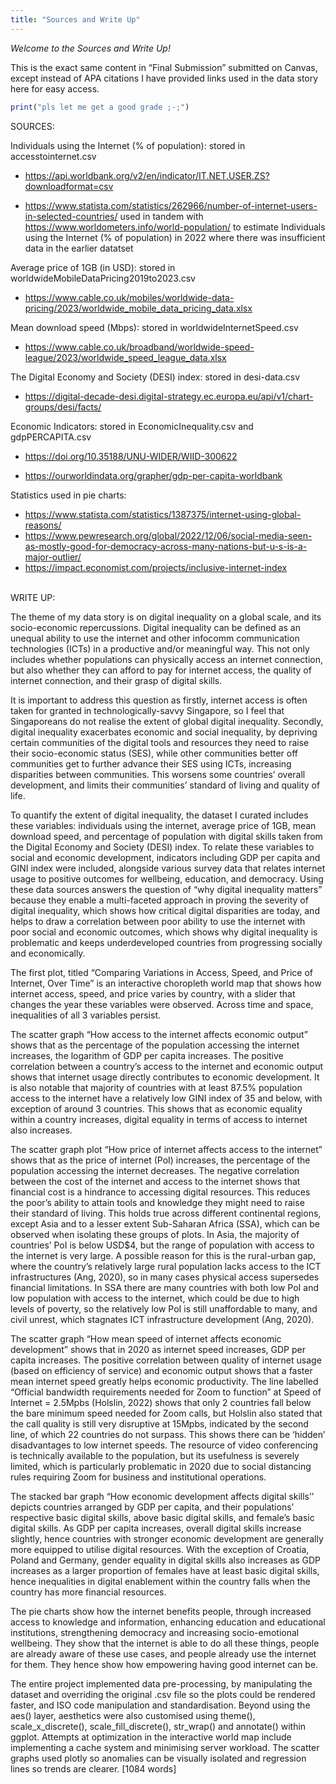 ```yaml
---
title: "Sources and Write Up"
---
```


*Welcome to the Sources and Write Up!*

This is the exact same content in "Final Submission" submitted on Canvas, except instead of APA citations I have provided links used in the data story here for easy access.

```r
print("pls let me get a good grade ;-;")
```

SOURCES:

Individuals using the Internet (% of population): stored in accesstointernet.csv

-   <a href = https://api.worldbank.org/v2/en/indicator/IT.NET.USER.ZS?downloadformat=csv>https://api.worldbank.org/v2/en/indicator/IT.NET.USER.ZS?downloadformat=csv</a>

-   <a href = https://www.statista.com/statistics/262966/number-of-internet-users-in-selected-countries/>https://www.statista.com/statistics/262966/number-of-internet-users-in-selected-countries/</a> used in tandem with <a href = https://www.worldometers.info/world-population/>https://www.worldometers.info/world-population/</a> to estimate Individuals using the Internet (% of population) in 2022 where there was insufficient data in the earlier datatset

Average price of 1GB (in USD): stored in worldwideMobileDataPricing2019to2023.csv

-   <a href = https://www.cable.co.uk/mobiles/worldwide-data-pricing/2023/worldwide_mobile_data_pricing_data.xlsx>https://www.cable.co.uk/mobiles/worldwide-data-pricing/2023/worldwide_mobile_data_pricing_data.xlsx</a>

Mean download speed (Mbps): stored in worldwideInternetSpeed.csv

-   <a href = https://www.cable.co.uk/broadband/worldwide-speed-league/2023/worldwide_speed_league_data.xlsx>https://www.cable.co.uk/broadband/worldwide-speed-league/2023/worldwide_speed_league_data.xlsx</a>

The Digital Economy and Society (DESI) index: stored in desi-data.csv

-   <a href = https://digital-decade-desi.digital-strategy.ec.europa.eu/api/v1/chart-groups/desi/facts/>https://digital-decade-desi.digital-strategy.ec.europa.eu/api/v1/chart-groups/desi/facts/</a>

Economic Indicators: stored in EconomicInequality.csv and gdpPERCAPITA.csv

-   <a href = https://doi.org/10.35188/UNU-WIDER/WIID-300622>https://doi.org/10.35188/UNU-WIDER/WIID-300622</a>

-   <a href = https://ourworldindata.org/grapher/gdp-per-capita-worldbank>https://ourworldindata.org/grapher/gdp-per-capita-worldbank</a>\

Statistics used in pie charts:

-   <a href = https://www.statista.com/statistics/1387375/internet-using-global-reasons/>https://www.statista.com/statistics/1387375/internet-using-global-reasons/</a>
-   <a href = https://www.pewresearch.org/global/2022/12/06/social-media-seen-as-mostly-good-for-democracy-across-many-nations-but-u-s-is-a-major-outlier/ >https://www.pewresearch.org/global/2022/12/06/social-media-seen-as-mostly-good-for-democracy-across-many-nations-but-u-s-is-a-major-outlier/</a>
-   <a href = https://impact.economist.com/projects/inclusive-internet-index>https://impact.economist.com/projects/inclusive-internet-index</a>

<br>WRITE UP:

The theme of my data story is on digital inequality on a global scale, and its socio-economic repercussions. Digital inequality can be defined as an unequal ability to use the internet and other infocomm communication technologies (ICTs) in a productive and/or meaningful way. This not only includes whether populations can physically access an internet connection, but also whether they can afford to pay for internet access, the quality of internet connection, and their grasp of digital skills.

It is important to address this question as firstly, internet access is often taken for granted in technologically-savvy Singapore, so I feel that Singaporeans do not realise the extent of global digital inequality. Secondly, digital inequality exacerbates economic and social inequality, by depriving certain communities of the digital tools and resources they need to raise their socio-economic status (SES), while other communities better off communities get to further advance their SES using ICTs, increasing disparities between communities. This worsens some countries' overall development, and limits their communities' standard of living and quality of life.

To quantify the extent of digital inequality, the dataset I curated includes these variables: individuals using the internet, average price of 1GB, mean download speed, and percentage of population with digital skills taken from the Digital Economy and Society (DESI) index. To relate these variables to social and economic development, indicators including GDP per capita and GINI index were included, alongside various survey data that relates internet usage to positive outcomes for wellbeing, education, and democracy. Using these data sources answers the question of "why digital inequality matters" because they enable a multi-faceted approach in proving the severity of digital inequality, which shows how critical digital disparities are today, and helps to draw a correlation between poor ability to use the internet with poor social and economic outcomes, which shows why digital inequality is problematic and keeps underdeveloped countries from progressing socially and economically.

The first plot, titled "Comparing Variations in Access, Speed, and Price of Internet, Over Time" is an interactive choropleth world map that shows how internet access, speed, and price varies by country, with a slider that changes the year these variables were observed. Across time and space, inequalities of all 3 variables persist.

The scatter graph "How access to the internet affects economic output" shows that as the percentage of the population accessing the internet increases, the logarithm of GDP per capita increases. The positive correlation between a country's access to the internet and economic output shows that internet usage directly contributes to economic development. It is also notable that majority of countries with at least 87.5% population access to the internet have a relatively low GINI index of 35 and below, with exception of around 3 countries. This shows that as economic equality within a country increases, digital equality in terms of access to internet also increases.

The scatter graph plot "How price of internet affects access to the internet" shows that as the price of internet (PoI) increases, the percentage of the population accessing the internet decreases. The negative correlation between the cost of the internet and access to the internet shows that financial cost is a hindrance to accessing digital resources. This reduces the poor's ability to attain tools and knowledge they might need to raise their standard of living. This holds true across different continental regions, except Asia and to a lesser extent Sub-Saharan Africa (SSA), which can be observed when isolating these groups of plots. In Asia, the majority of countries' PoI is below USD\$4, but the range of population with access to the internet is very large. A possible reason for this is the rural-urban gap, where the country's relatively large rural population lacks access to the ICT infrastructures (Ang, 2020), so in many cases physical access supersedes financial limitations. In SSA there are many countries with both low PoI and low population with access to the internet, which could be due to high levels of poverty, so the relatively low PoI is still unaffordable to many, and civil unrest, which stagnates ICT infrastructure development (Ang, 2020).

The scatter graph "How mean speed of internet affects economic development" shows that in 2020 as internet speed increases, GDP per capita increases. The positive correlation between quality of internet usage (based on efficiency of service) and economic output shows that a faster mean internet speed greatly helps economic productivity. The line labelled "Official bandwidth requirements needed for Zoom to function" at Speed of Internet = 2.5Mpbs (Holslin, 2022) shows that only 2 countries fall below the bare minimum speed needed for Zoom calls, but Holslin also stated that the call quality is still very disruptive at 15Mpbs, indicated by the second line, of which 22 countries do not surpass. This shows there can be 'hidden' disadvantages to low internet speeds. The resource of video conferencing is technically available to the population, but its usefulness is severely limited, which is particularly problematic in 2020 due to social distancing rules requiring Zoom for business and institutional operations.

The stacked bar graph "How economic development affects digital skills'' depicts countries arranged by GDP per capita, and their populations' respective basic digital skills, above basic digital skills, and female's basic digital skills. As GDP per capita increases, overall digital skills increase slightly, hence countries with stronger economic development are generally more equipped to utilise digital resources. With the exception of Croatia, Poland and Germany, gender equality in digital skills also increases as GDP increases as a larger proportion of females have at least basic digital skills, hence inequalities in digital enablement within the country falls when the country has more financial resources.

The pie charts show how the internet benefits people, through increased access to knowledge and information, enhancing education and educational institutions, strengthening democracy and increasing socio-emotional wellbeing. They show that the internet is able to do all these things, people are already aware of these use cases, and people already use the internet for them. They hence show how empowering having good internet can be.

The entire project implemented data pre-processing, by manipulating the dataset and overriding the original .csv file so the plots could be rendered faster, and ISO code manipulation and standardisation. Beyond using the aes() layer, aesthetics were also customised using theme(), scale_x_discrete(), scale_fill_discrete(), str_wrap() and annotate() within ggplot. Attempts at optimization in the interactive world map include implementing a cache system and minimising server workload. The scatter graphs used plotly so anomalies can be visually isolated and regression lines so trends are clearer. \[1084 words\]
